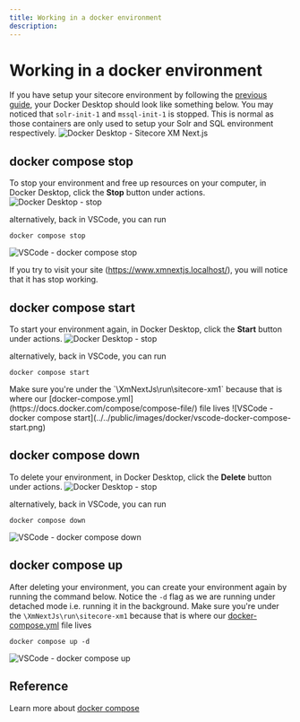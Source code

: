 ```yaml
---
title: Working in a docker environment
description: 
---
```


# Working in a docker environment

If you have setup your sitecore environment by following the [previous guide](/environment/installing-and-running-the-sitecore-environment), your Docker Desktop should look like something below.
You may noticed that `solr-init-1` and `mssql-init-1` is stopped. This is normal as those containers are only used to setup your Solr and SQL environment respectively.
![Docker Desktop - Sitecore XM Next.js](../../public/images/docker/docker-desktop-sitecore-xm-nextjs.png)

## docker compose stop
To stop your environment and free up resources on your computer, in Docker Desktop, click the **Stop** button under actions.
![Docker Desktop - stop](../../public/images/docker/docker-desktop-stop.png)

alternatively, back in VSCode, you can run
```
docker compose stop
```
![VSCode - docker compose stop](../../public/images/docker/vscode-docker-compose-stop.png)

If you try to visit your site (https://www.xmnextjs.localhost/), you will notice that it has stop working.

## docker compose start
To start your environment again, in Docker Desktop, click the **Start** button under actions.
![Docker Desktop - stop](../../public/images/docker/docker-desktop-start.png)

alternatively, back in VSCode, you can run
```
docker compose start
```

<Callout>
    Make sure you're under the `\XmNextJs\run\sitecore-xm1` because that is where our [docker-compose.yml](https://docs.docker.com/compose/compose-file/) file lives
</Callout>
![VSCode - docker compose start](../../public/images/docker/vscode-docker-compose-start.png)

## docker compose down
To delete your environment, in Docker Desktop, click the **Delete** button under actions.
![Docker Desktop - stop](../../public/images/docker/docker-desktop-delete.png)

alternatively, back in VSCode, you can run
```
docker compose down
```

![VSCode - docker compose down](../../public/images/docker/vscode-docker-compose-down.png)

## docker compose up
After deleting your environment, you can create your environment again by running the command below. Notice the `-d` flag as we are running under detached mode i.e. running it in the background.
<Callout>
    Make sure you're under the `\XmNextJs\run\sitecore-xm1` because that is where our [docker-compose.yml](https://docs.docker.com/compose/compose-file/) file lives
</Callout>
```
docker compose up -d
```

![VSCode - docker compose up](../../public/images/docker/vscode-docker-compose-up.png)

## Reference
Learn more about [docker compose](https://docs.docker.com/compose/reference/)